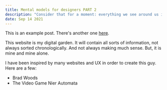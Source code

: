 ```yaml
---
title: Mental models for designers PART 2
description: "Consider that for a moment: everything we see around us is assumed to have had a cause and is contingent upon."
date: Sep 14 2021
---
```


This is an example post. There's another one [here](/posts/example-post).

This website is my digital garden. It will contain all sorts of information, not always sorted chronologically.
And not always making much sense. But, it is mine and mine alone.

I have been inspired by many websites and UX in order to create this guy. Here are a few:

  - Brad Woods
  - The Video Game Nier Automata



